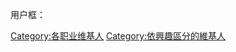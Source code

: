 {{ruby|今天你蹲草丛了吗？|Bạn có đang ngồi xổm trong rừng hôm nay không?}}

用户框：{{tl|User Việt Cộng}}
{{delcat|
{{User Việt Cộng}}
}}
[[Category:各职业维基人|Category:各职业维基人]]
[[Category:依興趣區分的維基人|Category:依興趣區分的維基人]]